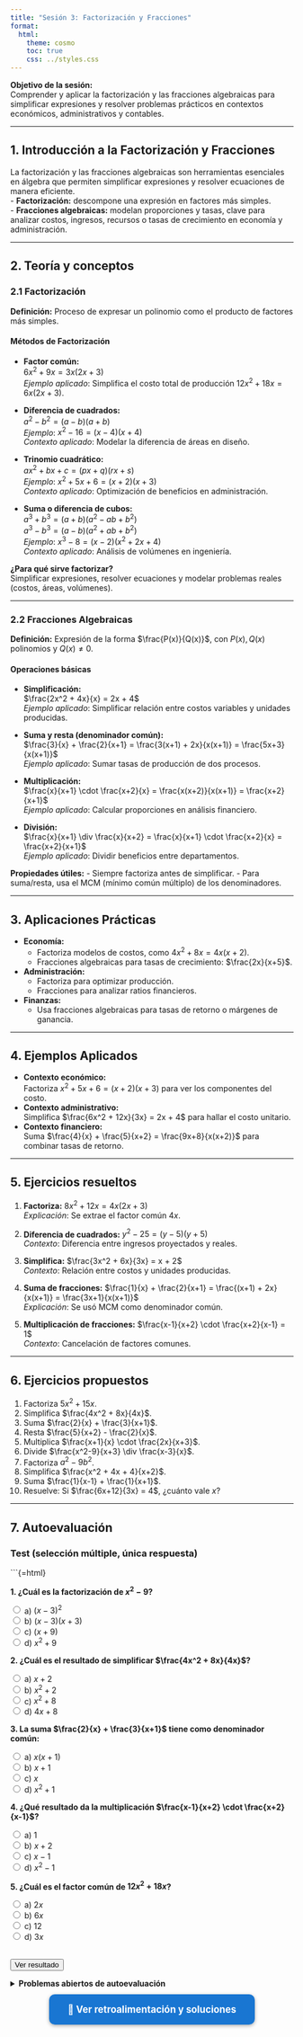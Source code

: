 ```yaml
---
title: "Sesión 3: Factorización y Fracciones"
format:
  html:
    theme: cosmo
    toc: true
    css: ../styles.css
---
```


::: {.callout-tip}
**Objetivo de la sesión:**  
Comprender y aplicar la factorización y las fracciones algebraicas para simplificar expresiones y resolver problemas prácticos en contextos económicos, administrativos y contables.
:::

---

::: {.callout-note collapse="true"}
## 1. Introducción a la Factorización y Fracciones

La factorización y las fracciones algebraicas son herramientas esenciales en álgebra que permiten simplificar expresiones y resolver ecuaciones de manera eficiente.  
- **Factorización:** descompone una expresión en factores más simples.  
- **Fracciones algebraicas:** modelan proporciones y tasas, clave para analizar costos, ingresos, recursos o tasas de crecimiento en economía y administración.
:::

---

::: {.callout-note collapse="true"}
## 2. Teoría y conceptos

### 2.1 Factorización

**Definición:** Proceso de expresar un polinomio como el producto de factores más simples.

#### Métodos de Factorización

- **Factor común:**  
  $6x^2 + 9x = 3x(2x + 3)$  
  _Ejemplo aplicado_: Simplifica el costo total de producción $12x^2 + 18x = 6x(2x + 3)$.

- **Diferencia de cuadrados:**  
  $a^2 - b^2 = (a-b)(a+b)$  
  _Ejemplo_: $x^2 - 16 = (x-4)(x+4)$  
  _Contexto aplicado_: Modelar la diferencia de áreas en diseño.

- **Trinomio cuadrático:**  
  $ax^2 + bx + c = (px+q)(rx+s)$  
  _Ejemplo_: $x^2 + 5x + 6 = (x+2)(x+3)$  
  _Contexto aplicado_: Optimización de beneficios en administración.

- **Suma o diferencia de cubos:**  
  $a^3 + b^3 = (a + b)(a^2 - ab + b^2)$  
  $a^3 - b^3 = (a - b)(a^2 + ab + b^2)$  
  _Ejemplo_: $x^3 - 8 = (x-2)(x^2 + 2x + 4)$  
  _Contexto aplicado_: Análisis de volúmenes en ingeniería.

**¿Para qué sirve factorizar?**  
Simplificar expresiones, resolver ecuaciones y modelar problemas reales (costos, áreas, volúmenes).

---

### 2.2 Fracciones Algebraicas

**Definición:** Expresión de la forma $\frac{P(x)}{Q(x)}$, con $P(x), Q(x)$ polinomios y $Q(x) \neq 0$.

#### Operaciones básicas

- **Simplificación:**  
  $\frac{2x^2 + 4x}{x} = 2x + 4$  
  _Ejemplo aplicado_: Simplificar relación entre costos variables y unidades producidas.

- **Suma y resta (denominador común):**  
  $\frac{3}{x} + \frac{2}{x+1} = \frac{3(x+1) + 2x}{x(x+1)} = \frac{5x+3}{x(x+1)}$  
  _Ejemplo aplicado_: Sumar tasas de producción de dos procesos.

- **Multiplicación:**  
  $\frac{x}{x+1} \cdot \frac{x+2}{x} = \frac{x(x+2)}{x(x+1)} = \frac{x+2}{x+1}$  
  _Ejemplo aplicado_: Calcular proporciones en análisis financiero.

- **División:**  
  $\frac{x}{x+1} \div \frac{x}{x+2} = \frac{x}{x+1} \cdot \frac{x+2}{x} = \frac{x+2}{x+1}$  
  _Ejemplo aplicado_: Dividir beneficios entre departamentos.

**Propiedades útiles:**
- Siempre factoriza antes de simplificar.
- Para suma/resta, usa el MCM (mínimo común múltiplo) de los denominadores.

:::

---

::: {.callout-note collapse="true"}
## 3. Aplicaciones Prácticas

- **Economía:**  
  - Factoriza modelos de costos, como $4x^2 + 8x = 4x(x+2)$.  
  - Fracciones algebraicas para tasas de crecimiento: $\frac{2x}{x+5}$.
- **Administración:**  
  - Factoriza para optimizar producción.  
  - Fracciones para analizar ratios financieros.
- **Finanzas:**  
  - Usa fracciones algebraicas para tasas de retorno o márgenes de ganancia.
:::

---

::: {.callout-note collapse="true"}
## 4. Ejemplos Aplicados

- **Contexto económico:**  
  Factoriza $x^2 + 5x + 6 = (x+2)(x+3)$ para ver los componentes del costo.
- **Contexto administrativo:**  
  Simplifica $\frac{6x^2 + 12x}{3x} = 2x + 4$ para hallar el costo unitario.
- **Contexto financiero:**  
  Suma $\frac{4}{x} + \frac{5}{x+2} = \frac{9x+8}{x(x+2)}$ para combinar tasas de retorno.

:::

---

## 5. Ejercicios resueltos

1. **Factoriza:** $8x^2 + 12x = 4x(2x + 3)$  
   _Explicación_: Se extrae el factor común $4x$.

2. **Diferencia de cuadrados:** $y^2 - 25 = (y - 5)(y + 5)$  
   _Contexto_: Diferencia entre ingresos proyectados y reales.

3. **Simplifica:** $\frac{3x^2 + 6x}{3x} = x + 2$  
   _Contexto_: Relación entre costos y unidades producidas.

4. **Suma de fracciones:** $\frac{1}{x} + \frac{2}{x+1} = \frac{(x+1) + 2x}{x(x+1)} = \frac{3x+1}{x(x+1)}$  
   _Explicación_: Se usó MCM como denominador común.

5. **Multiplicación de fracciones:** $\frac{x-1}{x+2} \cdot \frac{x+2}{x-1} = 1$  
   _Contexto_: Cancelación de factores comunes.

---

## 6. Ejercicios propuestos

1. Factoriza $5x^2 + 15x$.
2. Simplifica $\frac{4x^2 + 8x}{4x}$.
3. Suma $\frac{2}{x} + \frac{3}{x+1}$.
4. Resta $\frac{5}{x+2} - \frac{2}{x}$.
5. Multiplica $\frac{x+1}{x} \cdot \frac{2x}{x+3}$.
6. Divide $\frac{x^2-9}{x+3} \div \frac{x-3}{x}$.
7. Factoriza $a^2 - 9b^2$.
8. Simplifica $\frac{x^2 + 4x + 4}{x+2}$.
9. Suma $\frac{1}{x-1} + \frac{1}{x+1}$.
10. Resuelve: Si $\frac{6x+12}{3x} = 4$, ¿cuánto vale $x$?

---

## 7. Autoevaluación

### Test (selección múltiple, única respuesta)

```{=html}
<div id="quiz3">
<p><strong>1. ¿Cuál es la factorización de $x^2 - 9$?</strong></p>
<input type="radio" name="q1" value="0"> a) $(x-3)^2$<br>
<input type="radio" name="q1" value="1"> b) $(x-3)(x+3)$<br>
<input type="radio" name="q1" value="0"> c) $(x+9)$<br>
<input type="radio" name="q1" value="0"> d) $x^2+9$<br>

<p><strong>2. ¿Cuál es el resultado de simplificar $\frac{4x^2 + 8x}{4x}$?</strong></p>
<input type="radio" name="q2" value="1"> a) $x + 2$<br>
<input type="radio" name="q2" value="0"> b) $x^2 + 2$<br>
<input type="radio" name="q2" value="0"> c) $x^2 + 8$<br>
<input type="radio" name="q2" value="0"> d) $4x + 8$<br>

<p><strong>3. La suma $\frac{2}{x} + \frac{3}{x+1}$ tiene como denominador común:</strong></p>
<input type="radio" name="q3" value="1"> a) $x(x+1)$<br>
<input type="radio" name="q3" value="0"> b) $x+1$<br>
<input type="radio" name="q3" value="0"> c) $x$<br>
<input type="radio" name="q3" value="0"> d) $x^2+1$<br>

<p><strong>4. ¿Qué resultado da la multiplicación $\frac{x-1}{x+2} \cdot \frac{x+2}{x-1}$?</strong></p>
<input type="radio" name="q4" value="1"> a) $1$<br>
<input type="radio" name="q4" value="0"> b) $x+2$<br>
<input type="radio" name="q4" value="0"> c) $x-1$<br>
<input type="radio" name="q4" value="0"> d) $x^2-1$<br>

<p><strong>5. ¿Cuál es el factor común de $12x^2 + 18x$?</strong></p>
<input type="radio" name="q5" value="0"> a) $2x$<br>
<input type="radio" name="q5" value="1"> b) $6x$<br>
<input type="radio" name="q5" value="0"> c) $12$<br>
<input type="radio" name="q5" value="0"> d) $3x$<br>

<br>
<button onclick="checkQuiz3()">Ver resultado</button>
<div id="quiz3-feedback" style="margin-top:1em; font-weight:bold;"></div>
</div>
<script>
function checkQuiz3() {
    let score = 0;
    let total = 5;
    let feedback = "";
    let answers = [document.querySelector('input[name="q1"]:checked'),
                   document.querySelector('input[name="q2"]:checked'),
                   document.querySelector('input[name="q3"]:checked'),
                   document.querySelector('input[name="q4"]:checked'),
                   document.querySelector('input[name="q5"]:checked')];

    if (answers.includes(null)) {
      feedback = "Por favor responde todas las preguntas antes de ver el resultado.";
      document.getElementById("quiz3-feedback").innerHTML = feedback;
      return;
    }

    for (let i=0; i<total; i++) {
        score += Number(answers[i].value);
    }

    feedback = "Tu puntaje: " + score + " de " + total + ".<br>";

    let explanations = [
        "1. $(x^2 - 9)$ es una diferencia de cuadrados: $(x-3)(x+3)$.",
        "2. $4x^2 + 8x = 4x(x + 2)$. Al simplificar: $(4x^2 + 8x)/(4x) = x + 2$.",
        "3. El denominador común de $x$ y $x+1$ es $x(x+1)$.",
        "4. La multiplicación cancela factores: $((x-1)/(x+2))((x+2)/(x-1)) = 1$.",
        "5. $12x^2 + 18x$ tiene como factor común $6x$."
    ];
    feedback += "<ul>";
    for (let i=0; i<total; i++) {
        let correct = answers[i].value == "1";
        let color = correct ? "green" : "red";
        feedback += `<li style="color:${color}">${explanations[i]}</li>`;
    }
    feedback += "</ul>";
    document.getElementById("quiz3-feedback").innerHTML = feedback;
}
</script>

<details> <summary><strong>Problemas abiertos de autoevaluación</strong></summary>

1. Factoriza $9x^2 - 16$ y explica en qué contexto se puede aplicar (por ejemplo, comparación de áreas).

2. Simplifica $\frac{x^2 + 3x}{x}$ y da un ejemplo financiero de su utilidad.

3. Suma y simplifica: $\frac{5}{x} + \frac{4}{x+2}$. Explica una posible interpretación administrativa.

4. Un proceso productivo tiene costos modelados por $C = 2x^2 + 8x$. ¿Cómo puedes simplificar y qué representa cada factor?

5. Divide: $\frac{x^2 - 4}{x+2} \div \frac{x-2}{x}$ y explica el procedimiento paso a paso.

</details>

<p style="text-align:center; margin-top:2em;">
  <a href="../retroalimentacion/unidad1_sesion3_soluciones.html"
     style="background:#1976d2; color:white; padding:1em 2em; border-radius:10px; font-size:1.2em; text-decoration:none; font-weight:bold; box-shadow:0 2px 6px #aaa;">
    📘 Ver retroalimentación y soluciones
  </a>
</p>
